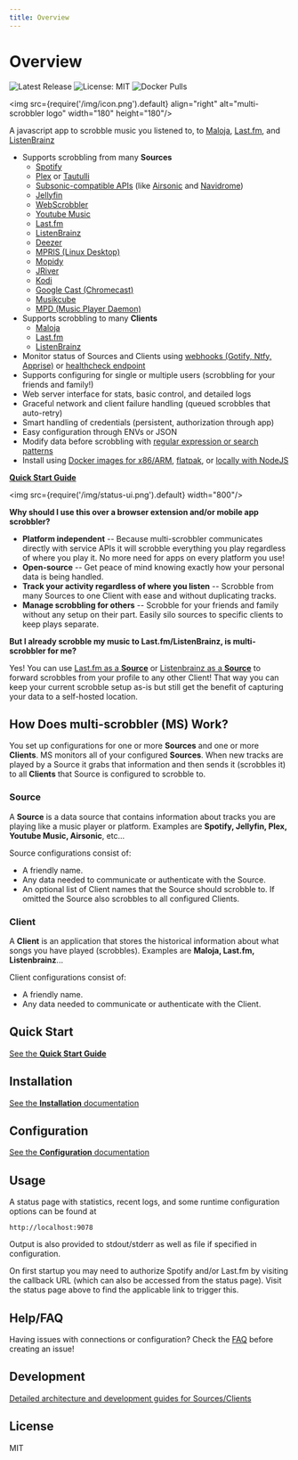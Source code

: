 ```yaml
---
title: Overview
---
```


# Overview

![Latest Release](https://img.shields.io/github/v/release/foxxmd/multi-scrobbler)
![License: MIT](https://img.shields.io/badge/License-MIT-yellow.svg)
![Docker Pulls](https://img.shields.io/docker/pulls/foxxmd/multi-scrobbler)

<img src={require('/img/icon.png').default} align="right" alt="multi-scrobbler logo" width="180" height="180"/>

A javascript app to scrobble music you listened to, to [Maloja](https://github.com/krateng/maloja), [Last.fm](https://www.last.fm), and [ListenBrainz](https://listenbrainz.org)

* Supports scrobbling from many **Sources**
    * [Spotify](docs/configuration#spotify)
    * [Plex](docs/configuration#plex) or [Tautulli](docs/configuration#tautulli)
    * [Subsonic-compatible APIs](docs/configuration#subsonic) (like [Airsonic](https://airsonic.github.io/) and [Navidrome](https://www.navidrome.org/))
    * [Jellyfin](docs/configuration#jellyfin)
    * [WebScrobbler](docs/configuration#webscrobbler)
    * [Youtube Music](docs/configuration#youtube-music)
    * [Last.fm](docs/configuration#lastfm-source)
    * [ListenBrainz](docs/configuration#listenbrainz-source)
    * [Deezer](docs/configuration#deezer)
    * [MPRIS (Linux Desktop)](docs/configuration#mpris)
    * [Mopidy](docs/configuration#mopidy)
    * [JRiver](docs/configuration#jriver)
    * [Kodi](docs/configuration#kodi)
    * [Google Cast (Chromecast)](docs/configuration#google-cast-chromecast)
    * [Musikcube](docs/configuration#musikcube)
    * [MPD (Music Player Daemon)](docs/configuration#mpd-music-player-daemon)
* Supports scrobbling to many **Clients**
    * [Maloja](docs/configuration#maloja)
    * [Last.fm](docs/configuration#lastfm)
    * [ListenBrainz](docs/configuration#listenbrainz)
* Monitor status of Sources and Clients using [webhooks (Gotify, Ntfy, Apprise)](docs/configuration#webhook-configurations) or [healthcheck endpoint](docs/configuration#health-endpoint)
* Supports configuring for single or multiple users (scrobbling for your friends and family!)
* Web server interface for stats, basic control, and detailed logs
* Graceful network and client failure handling (queued scrobbles that auto-retry)
* Smart handling of credentials (persistent, authorization through app)
* Easy configuration through ENVs or JSON
* Modify data before scrobbling with [regular expression or search patterns](docs/transforms)
* Install using [Docker images for x86/ARM](docs/installation#docker), [flatpak](docs/installation#flatpak), or [locally with NodeJS](docs/installation#nodejs)

[**Quick Start Guide**](docs/quickstart)

<img src={require('/img/status-ui.png').default} width="800"/>

**Why should I use this over a browser extension and/or mobile app scrobbler?**

* **Platform independent** -- Because multi-scrobbler communicates directly with service APIs it will scrobble everything you play regardless of where you play it. No more need for apps on every platform you use!
* **Open-source** -- Get peace of mind knowing exactly how your personal data is being handled.
* **Track your activity regardless of where you listen** -- Scrobble from many Sources to one Client with ease and without duplicating tracks.
* **Manage scrobbling for others** -- Scrobble for your friends and family without any setup on their part. Easily silo sources to specific clients to keep plays separate.

**But I already scrobble my music to Last.fm/ListenBrainz, is multi-scrobbler for me?**

Yes! You can use [Last.fm as a **Source**](docs/configuration#lastfm-source) or [Listenbrainz as a **Source**](docs/configuration#listenbrainz-source) to forward scrobbles from your profile to any other Client! That way you can keep your current scrobble setup as-is but still get the benefit of capturing your data to a self-hosted location.

## How Does multi-scrobbler (MS) Work?

You set up configurations for one or more **Sources** and one or more **Clients**. MS monitors all of your configured **Sources**. When new tracks are played by a Source it grabs that information and then sends it (scrobbles it) to all **Clients** that Source is configured to scrobble to.

### Source

A **Source** is a data source that contains information about tracks you are playing like a music player or platform. Examples are **Spotify, Jellyfin, Plex, Youtube Music, Airsonic**, etc...

Source configurations consist of:

* A friendly name.
* Any data needed to communicate or authenticate with the Source.
* An optional list of Client names that the Source should scrobble to. If omitted the Source also scrobbles to all configured Clients.

### Client

A **Client** is an application that stores the historical information about what songs you have played (scrobbles). Examples are **Maloja, Last.fm, Listenbrainz**...

Client configurations consist of:

* A friendly name.
* Any data needed to communicate or authenticate with the Client.

## Quick Start

[See the **Quick Start Guide**](docs/quickstart)

## Installation

[See the **Installation** documentation](docs/installation)

## Configuration

[See the **Configuration** documentation](docs/configuration)

## Usage

A status page with statistics, recent logs, and some runtime configuration options can be found at

```
http://localhost:9078
```
Output is also provided to stdout/stderr as well as file if specified in configuration.

On first startup you may need to authorize Spotify and/or Last.fm by visiting the callback URL (which can also be accessed from the status page). Visit the status page above to find the applicable link to trigger this.

## Help/FAQ

Having issues with connections or configuration? Check the [FAQ](docs/FAQ) before creating an issue!

## Development

[Detailed architecture and development guides for Sources/Clients](docs/development/dev-common)

## License

MIT
